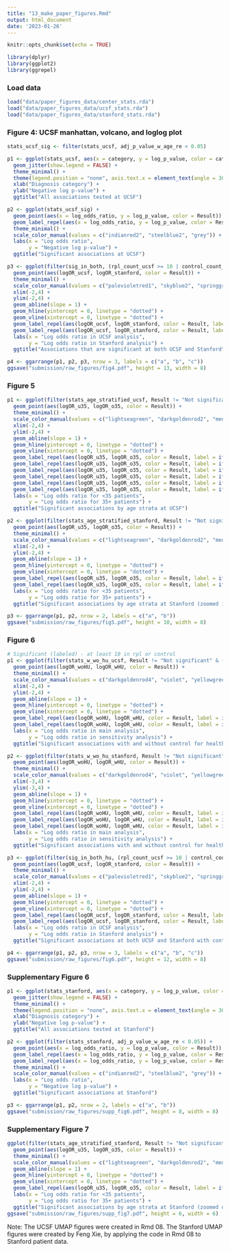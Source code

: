 ```yaml
---
title: "13_make_paper_figures.Rmd"
output: html_document
date: '2023-01-26'
---
```


```r

knitr::opts_chunk$set(echo = TRUE)

library(dplyr)
library(ggplot2)
library(ggrepel)

```

### Load data

```r

load("data/paper_figures_data/center_stats.rda")
load("data/paper_figures_data/ucsf_stats.rda")
load("data/paper_figures_data/stanford_stats.rda")

```

### Figure 4: UCSF manhattan, volcano, and loglog plot

```r

stats_ucsf_sig <- filter(stats_ucsf, adj_p_value_w_age_re < 0.05)

p1 <- ggplot(stats_ucsf, aes(x = category, y = log_p_value, color = category, label = phenotype)) +
  geom_jitter(show.legend = FALSE) +
  theme_minimal() +
  theme(legend.position = "none", axis.text.x = element_text(angle = 30, hjust = 1), plot.margin = margin(t = 5, b = 5, l = 20, r = 5)) +
  xlab("Diagnosis category") +
  ylab("Negative log p-value") +
  ggtitle("All associations tested at UCSF")

p2 <- ggplot(stats_ucsf_sig) +
  geom_point(aes(x = log_odds_ratio, y = log_p_value, color = Result)) +
  geom_label_repel(aes(x = log_odds_ratio, y = log_p_value, color = Result, label = ifelse(log_p_value > 100 | log_odds_ratio > 1.5 | (log_odds_ratio > 0.5 & log_p_value > 60), as.character(phenotype), '')), show.legend = FALSE, min.segment.length = unit(0, 'lines'), size = 3) +
  theme_minimal() +
  scale_color_manual(values = c("indianred2", "steelblue2", "grey")) +
  labs(x = "Log odds ratio",
       y = "Negative log p-value") +
  ggtitle("Significant associations at UCSF")

p3 <- ggplot(filter(sig_in_both, (rpl_count_ucsf >= 10 | control_count_ucsf >= 10) & (rpl_count_stanford >= 10 | control_count_stanford >= 10))) +
  geom_point(aes(logOR_ucsf, logOR_stanford, color = Result)) +
  theme_minimal() +
  scale_color_manual(values = c("palevioletred1", "skyblue2", "springgreen3")) +
  xlim(-2,4) +
  ylim(-2,4) +
  geom_abline(slope = 1) +
  geom_hline(yintercept = 0, linetype = "dotted") +
  geom_vline(xintercept = 0, linetype = "dotted") +
  geom_label_repel(aes(logOR_ucsf, logOR_stanford, color = Result, label = ifelse(logOR_ucsf < -0.8 | (logOR_stanford - logOR_ucsf > 0.5), as.character(phenotype), '')), show.legend = FALSE, min.segment.length = unit(0, 'lines'), nudge_y = 2, size = 3) +
  geom_label_repel(aes(logOR_ucsf, logOR_stanford, color = Result, label = ifelse(logOR_ucsf > 1 | (logOR_ucsf - logOR_stanford > 0.2), as.character(phenotype), '')), show.legend = FALSE, min.segment.length = unit(0, 'lines'), nudge_x = 0.5, nudge_y = -2.75, size = 3) +
  labs(x = "Log odds ratio in UCSF analysis",
       y = "Log odds ratio in Stanford analysis") +
  ggtitle("Associations that are significant at both UCSF and Stanford")

p4 <- ggarrange(p1, p2, p3, nrow = 3, labels = c("a", "b", "c"))
ggsave("submission/raw_figures/fig4.pdf", height = 13, width = 8)

```

### Figure 5

```r

p1 <- ggplot(filter(stats_age_stratified_ucsf, Result != "Not significant" & (rpl_count >= 10 | control_count >= 10))) +
  geom_point(aes(logOR_u35, logOR_o35, color = Result)) +
  theme_minimal() +
  scale_color_manual(values = c("lightseagreen", "darkgoldenrod2", "mediumpurple2", "grey")) +
  xlim(-2,4) +
  ylim(-2,4) +
  geom_abline(slope = 1) +
  geom_hline(yintercept = 0, linetype = "dotted") +
  geom_vline(xintercept = 0, linetype = "dotted") +
  geom_label_repel(aes(logOR_u35, logOR_o35, color = Result, label = ifelse(logOR_o35 - logOR_u35 > 0.25 | logOR_u35 < -1, as.character(phenotype), '')), show.legend = FALSE, min.segment.length = unit(0, 'lines'), nudge_y = 2, size = 3) +
  geom_label_repel(aes(logOR_u35, logOR_o35, color = Result, label = ifelse(logOR_u35 > 2, as.character(phenotype), '')), show.legend = FALSE, min.segment.length = unit(0, 'lines'), nudge_y = -1, size = 3) +
  geom_label_repel(aes(logOR_u35, logOR_o35, color = Result, label = ifelse(logOR_u35 > 1.5 & logOR_u35 < 2, as.character(phenotype), '')), show.legend = FALSE, min.segment.length = unit(0, 'lines'), nudge_x = 1, nudge_y = -3, size = 3) +
  geom_label_repel(aes(logOR_u35, logOR_o35, color = Result, label = ifelse(logOR_u35 > 1 & logOR_u35 < 1.5, as.character(phenotype), '')), show.legend = FALSE, min.segment.length = unit(0, 'lines'), nudge_x = 1.5, nudge_y = -0.5, size = 3) +
  geom_label_repel(aes(logOR_u35, logOR_o35, color = Result, label = ifelse(logOR_u35 > 0 & logOR_o35 < 0 & Result == "Significant in both", as.character(phenotype), '')), show.legend = FALSE, min.segment.length = unit(0, 'lines'), nudge_x = 1.5, nudge_y = -0.5, size = 3) +
  geom_label_repel(aes(logOR_u35, logOR_o35, color = Result, label = ifelse(logOR_u35 - logOR_o35 > 0.9, as.character(phenotype), '')), show.legend = FALSE, min.segment.length = unit(0, 'lines'), nudge_x = -0.5, nudge_y = -1, size = 3) +
  labs(x = "Log odds ratio for <35 patients",
       y = "Log odds ratio for 35+ patients") +
  ggtitle("Significant associations by age strata at UCSF")

p2 <- ggplot(filter(stats_age_stratified_stanford, Result != "Not significant" & (rpl_count >= 10 | control_count >= 10))) +
  geom_point(aes(logOR_u35, logOR_o35, color = Result)) +
  theme_minimal() +
  scale_color_manual(values = c("lightseagreen", "darkgoldenrod2", "mediumpurple2", "grey")) +
  xlim(-2,4) +
  ylim(-2,4) +
  geom_abline(slope = 1) +
  geom_hline(yintercept = 0, linetype = "dotted") +
  geom_vline(xintercept = 0, linetype = "dotted") +
  geom_label_repel(aes(logOR_u35, logOR_o35, color = Result, label = ifelse(logOR_o35 - logOR_u35 > 0.5 | logOR_u35 < -0.8, as.character(phenotype), '')), show.legend = FALSE, min.segment.length = unit(0, 'lines'), nudge_y = 2.5, size = 3) +
  geom_label_repel(aes(logOR_u35, logOR_o35, color = Result, label = ifelse(logOR_u35 - logOR_o35 > 1 | logOR_u35 > 1.4 | (logOR_u35 > 0 & logOR_o35 < 0 & Result == "Significant in both"), as.character(phenotype), '')), show.legend = FALSE, min.segment.length = unit(0, 'lines'), nudge_y = -1.5, size = 3) +
  labs(x = "Log odds ratio for <35 patients",
       y = "Log odds ratio for 35+ patients") +
  ggtitle("Significant associations by age strata at Stanford (zoomed in)")

p3 <- ggarrange(p1, p2, nrow = 2, labels = c("a", "b"))
ggsave("submission/raw_figures/fig5.pdf", height = 10, width = 8)

```

### Figure 6

```r

# Significant (labeled) - at least 10 in rpl or control
p1 <- ggplot(filter(stats_w_wo_hu_ucsf, Result != "Not significant" & (rpl_count >= 10 | control_count >= 10))) +
  geom_point(aes(logOR_woHU, logOR_wHU, color = Result)) +
  theme_minimal() +
  scale_color_manual(values = c("darkgoldenrod4", "violet", "yellowgreen", "grey")) +
  xlim(-2,4) +
  ylim(-2,4) +
  geom_abline(slope = 1) +
  geom_hline(yintercept = 0, linetype = "dotted") +
  geom_vline(xintercept = 0, linetype = "dotted") +
  geom_label_repel(aes(logOR_woHU, logOR_wHU, color = Result, label = ifelse(logOR_wHU - logOR_woHU > 0.1 | logOR_woHU < -0.9, as.character(phenotype), '')), show.legend = FALSE, min.segment.length = unit(0, 'lines'), nudge_y = 1, size = 3) +
  geom_label_repel(aes(logOR_woHU, logOR_wHU, color = Result, label = ifelse(logOR_woHU - logOR_wHU > 0.1 | logOR_woHU > 2, as.character(phenotype), '')), show.legend = FALSE, min.segment.length = unit(0, 'lines'), nudge_y = -2, size = 3) +
  labs(x = "Log odds ratio in main analysis",
       y = "Log odds ratio in sensitivity analysis") +
  ggtitle("Significant associations with and without control for healthcare utilization at UCSF")

p2 <- ggplot(filter(stats_w_wo_hu_stanford, Result != "Not significant" & (rpl_count >= 10 | control_count >= 10))) +
  geom_point(aes(logOR_woHU, logOR_wHU, color = Result)) +
  theme_minimal() +
  scale_color_manual(values = c("darkgoldenrod4", "violet", "yellowgreen", "grey")) +
  xlim(-3,4) +
  ylim(-3,4) +
  geom_abline(slope = 1) +
  geom_hline(yintercept = 0, linetype = "dotted") +
  geom_vline(xintercept = 0, linetype = "dotted") +
  geom_label_repel(aes(logOR_woHU, logOR_wHU, color = Result, label = ifelse(logOR_wHU - logOR_woHU > 0.5 | logOR_woHU < -0.9, as.character(phenotype), '')), show.legend = FALSE, min.segment.length = unit(0, 'lines'), nudge_y = 1, size = 3) +
  geom_label_repel(aes(logOR_woHU, logOR_wHU, color = Result, label = ifelse((logOR_woHU - logOR_wHU > 0.8 & logOR_woHU < 0), as.character(phenotype), '')), show.legend = FALSE, min.segment.length = unit(0, 'lines'), nudge_x = -1, nudge_y = -1, size = 3) +
  geom_label_repel(aes(logOR_woHU, logOR_wHU, color = Result, label = ifelse((logOR_woHU - logOR_wHU > 0.8 & logOR_woHU > 0) | logOR_woHU > 2, as.character(phenotype), '')), show.legend = FALSE, min.segment.length = unit(0, 'lines'), nudge_x = 2, nudge_y = -1, size = 3) +
  labs(x = "Log odds ratio in main analysis",
       y = "Log odds ratio in sensitivity analysis") +
  ggtitle("Significant associations with and without control for healthcare utilization at Stanford")

p3 <- ggplot(filter(sig_in_both_hu, (rpl_count_ucsf >= 10 | control_count_ucsf >= 10) & (rpl_count_stanford >= 10 | control_count_stanford >= 10))) +
  geom_point(aes(logOR_ucsf, logOR_stanford, color = Result)) +
  theme_minimal() +
  scale_color_manual(values = c("palevioletred1", "skyblue2", "springgreen3")) +
  xlim(-2,4) +
  ylim(-2,4) +
  geom_abline(slope = 1) +
  geom_hline(yintercept = 0, linetype = "dotted") +
  geom_vline(xintercept = 0, linetype = "dotted") +
  geom_label_repel(aes(logOR_ucsf, logOR_stanford, color = Result, label = ifelse(logOR_ucsf < -0.8 | (logOR_stanford - logOR_ucsf > 0.3), as.character(phenotype), '')), show.legend = FALSE, min.segment.length = unit(0, 'lines'), nudge_y = 2, size = 3) +
  geom_label_repel(aes(logOR_ucsf, logOR_stanford, color = Result, label = ifelse(logOR_ucsf > 1 | (logOR_ucsf - logOR_stanford > 0.3), as.character(phenotype), '')), show.legend = FALSE, min.segment.length = unit(0, 'lines'), nudge_y = -2.5, size = 3) +
  labs(x = "Log odds ratio in UCSF analysis",
       y = "Log odds ratio in Stanford analysis") +
  ggtitle("Significant associations at both UCSF and Stanford with control for healthcare utilization")

p4 <- ggarrange(p1, p2, p3, nrow = 3, labels = c("a", "b", "c"))
ggsave("submission/raw_figures/fig6.pdf", height = 12, width = 8)

```

### Supplementary Figure 6

```r

p1 <- ggplot(stats_stanford, aes(x = category, y = log_p_value, color = category, label = phenotype)) +
  geom_jitter(show.legend = FALSE) +
  theme_minimal() +
  theme(legend.position = "none", axis.text.x = element_text(angle = 30, hjust = 1), plot.margin = margin(t = 5, b = 5, l = 20, r = 5)) +
  xlab("Diagnosis category") +
  ylab("Negative log p-value") +
  ggtitle("All associations tested at Stanford")

p2 <- ggplot(filter(stats_stanford, adj_p_value_w_age_re < 0.05)) +
  geom_point(aes(x = log_odds_ratio, y = log_p_value, color = Result)) +
  geom_label_repel(aes(x = log_odds_ratio, y = log_p_value, color = Result, label = ifelse(log_p_value > 120 & log_p_value < 150, as.character(phenotype), '')), show.legend = FALSE, min.segment.length = unit(0, 'lines'), size = 3, nudge_y = 30) +
  geom_label_repel(aes(x = log_odds_ratio, y = log_p_value, color = Result, label = ifelse(log_p_value > 200, as.character(phenotype), '')), show.legend = FALSE, min.segment.length = unit(0, 'lines'), size = 3, nudge_y = -30) +
  theme_minimal() +
  scale_color_manual(values = c("indianred2", "steelblue2", "grey")) +
  labs(x = "Log odds ratio",
       y = "Negative log p-value") +
  ggtitle("Significant associations at Stanford")

p3 <- ggarrange(p1, p2, nrow = 2, labels = c("a", "b"))
ggsave("submission/raw_figures/supp_fig6.pdf", height = 8, width = 8)

```

### Supplementary Figure 7

```r

ggplot(filter(stats_age_stratified_stanford, Result != "Not significant" & (rpl_count >= 10 | control_count >= 10))) +
  geom_point(aes(logOR_u35, logOR_o35, color = Result)) +
  theme_minimal() +
  scale_color_manual(values = c("lightseagreen", "darkgoldenrod2", "mediumpurple2", "grey")) +
  geom_abline(slope = 1) +
  geom_hline(yintercept = 0, linetype = "dotted") +
  geom_vline(xintercept = 0, linetype = "dotted") +
  geom_label_repel(aes(logOR_u35, logOR_o35, color = Result, label = ifelse(logOR_o35 < -10, as.character(phenotype), '')), show.legend = FALSE, min.segment.length = unit(0, 'lines'), nudge_y = 1, size = 2) +
  labs(x = "Log odds ratio for <35 patients",
       y = "Log odds ratio for 35+ patients") +
  ggtitle("Significant associations by age strata at Stanford (zoomed out)")
ggsave("submission/raw_figures/supp_fig7.pdf", height = 6, width = 6)

```

Note: The UCSF UMAP figures were created in Rmd 08. The Stanford UMAP figures were created by Feng Xie, by applying the code in Rmd 08 to Stanford patient data.

